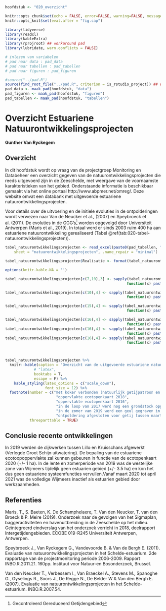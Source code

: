 

```r

hoofdstuk <- "020_overzicht"

```


```r

knitr::opts_chunk$set(echo = FALSE, error=FALSE, warning=FALSE, message=FALSE, cache=FALSE, fig.showtext = TRUE, dpi = 300)
knitr::opts_knit$set(eval.after = "fig.cap")


```


```r

library(tidyverse)
library(readxl)
library(kableExtra)
library(rprojroot) ## workaround pad
library(lubridate, warn.conflicts = FALSE)
```


```r

# inlezen van variabelen
# pad naar data : pad_data
# pad naar tabellen : pad_tabellen
# pad naar figuren : pad_figuren

#source("../pad.R")
source(find_root_file("../pad.R", criterion = is_rstudio_project)) ## workaround computer Gunther
pad_data <- maak_pad(hoofdstuk, "data")
pad_figuren <- maak_pad(hoofdstuk, "figuren")
pad_tabellen <- maak_pad(hoofdstuk, "tabellen")

```

# Overzicht Estuariene Natuurontwikkelingsprojecten 

__Gunther Van Ryckegem__

## Overzicht
In dit hoofdstuk wordt op vraag van de projectgroep Monitoring en Databeheer een overzicht gegeven van de natuurontwikkelingsprojecten die reeds uitgevoerd zijn in de Zeeschelde, met weergave van de voornaamste karakteristieken van het gebied. Onderstaande informatie is beschikbaar gemaakt via het online portaal http://www.abpmer.net/omreg/. Deze website omvat een databank met uitgevoerde estuariene natuurontwikkelingsprojecten.

Voor details over de uitvoering en de initiele evoluties in de ontpolderingen wordt verwezen naar Van de Neucker et al., (2007) en Speybroeck et al. (2011). De evoluties in de GGG’s[^footnote-020-1] worden opgevolgd door Universiteit Antwerpen (Maris et al., 2019). In totaal werd er sinds 2003 ruim 400 ha aan estuariene natuurontwikkeling gerealiseerd (Tabel \@ref(tab:020-tabel-natuurontwikkelingsprojecten)).

[^footnote-020-1]: Gecontroleerd Gereduceerd Getijdengebied


```r

tabel_natuurontwikkelingsprojecten <- read_excel(paste0(pad_tabellen, "020_Overzicht_tabellen.xlsx"), 
    sheet = "natuurontwikkelingsprojecten", .name_repair = "minimal")

tabel_natuurontwikkelingsprojecten$Realisatie <- format(tabel_natuurontwikkelingsprojecten$Realisatie, format="%Y-%m")

options(knitr.kable.NA = '')

tabel_natuurontwikkelingsprojecten[c(7,10),3] <- sapply(tabel_natuurontwikkelingsprojecten[c(7,10),3], 
                                                       function(x) paste0(x, footnote_marker_number(1)))

tabel_natuurontwikkelingsprojecten[c(10),4] <- sapply(tabel_natuurontwikkelingsprojecten[c(10),4], 
                                                       function(x) paste0(x, footnote_marker_number(2)))

tabel_natuurontwikkelingsprojecten[c(15),4] <- sapply(tabel_natuurontwikkelingsprojecten[c(15),4], 
                                                       function(x) paste0(x, footnote_marker_number(3)))

tabel_natuurontwikkelingsprojecten[c(16),4] <- sapply(tabel_natuurontwikkelingsprojecten[c(16),4], 
                                                       function(x) paste0(x, footnote_marker_number(4)))
tabel_natuurontwikkelingsprojecten[c(16),4] <- sapply(tabel_natuurontwikkelingsprojecten[c(16),4], 
                                                       function(x) paste0(x, footnote_marker_number(5)))
tabel_natuurontwikkelingsprojecten[c(16),4] <- sapply(tabel_natuurontwikkelingsprojecten[c(16),4], 
                                                       function(x) paste0(x, footnote_marker_number(6)))



tabel_natuurontwikkelingsprojecten %>% 
  knitr::kable(caption = "Overzicht van de uitgevoerde estuariene natuurontwikkelingsprojecten langsheen de Zeeschelde en zijrivieren. De gebieden staan gerangschikt van grens BE-NL stroomopwaarts.",
             # "latex", 
             booktabs = T,
             escape = F) %>% 
    kable_styling(latex_options = c("scale_down"),
                  font_size = 12) %>%
  footnote(number = c("met koker verbonden (natuurlijk getijpatroon en dynamiek is beïnvloed)", 
                       "oppervlakte ecotopenkaart 2018",
                       "oppervlakte ecotopenkaart 2016",
                       "in de loop van 2017 werd nog een grondstock opgeruimd en toegevoegd aan de ontpoldering (+ 2.2 ha)"),
                       "in de zomer van 2019 werd een geul gegraven in het westelijk deel van de Wijmeers en ging estuariene oppervlakte tijdelijk verloren dor de aanleg van een zandstock",
                       "ontpoldering afgesloten voor getij tussen maart 2020 en april 2021 voor de aanleg van een vloedschaar in oostelijk deel",
           threeparttable = TRUE)

```


## Conclusie recente ontwikkelingen

In 2019 werden de dijkwerken tussen Lillo en Kruisschans afgewerkt (Verlegde Groot Schijn uitwatering). De bepaling van de estuariene ecotoopoppervlakte zal kunnen gebeuren in functie van de ecotopenkaart 2020 (+/- 1 ha). In de lente en zomerperiode van 2019 was de westelijke zone van Wijmeers tijdelijk geen estuarien gebied (+/- 3.5 ha) en kon het dus geen estuariene systeemfuncties vervullen.Vanaf maart 2020 tot april 2021 was de volledige Wijmeers inactief als estuarien gebied door werkzaamheden.

## Referenties

Maris, T., S. Baeten, K. De Schamphelaere, T. Van den Neucker, T. van den Broeck & P. Meire (2019). Onderzoek naar de gevolgen van het Sigmaplan, baggeractiviteiten en havenuitbreiding in de Zeeschelde op het milieu. Geïntegreerd eindverslag van het onderzoek verricht in 2018, deelrapport Intergetijdengebieden. ECOBE 019-R245 Universiteit Antwerpen, Antwerpen.

Speybroeck J., Van Ryckegem G., Vandevoorde B. & Van de Bergh E. (2011). Evaluatie van natuurontwikkelingsprojecten in het Schelde-estuarium. 2de rapportage van de projectmonitoring periode 2006-2009. Rapport INBO.R.2011.21. 160pp. Instituut voor Natuur-en Bosonderzoek, Brussel.

Van den Neucker T., Verbessem I., Van Braeckel A., Stevens M., Spanoghe G., Gyselings R., Soors J., De Regge N., De Belder W & Van den Bergh E.  (2007). Evaluatie van natuurontwikkelingsprojecten in het Schelde-estuarium. INBO.R.2007.54. 
